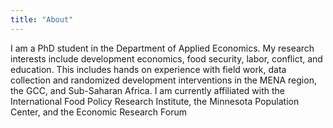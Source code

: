 ---
title: "About"
---

I am a PhD student in the Department of Applied Economics. My research interests include development economics, food security, labor, conflict, and education. This includes hands on experience with field work, data collection and randomized development interventions in the MENA region, the GCC, and Sub-Saharan Africa. I am currently affiliated with the International Food Policy Research Institute, the Minnesota Population Center, and the Economic Research Forum